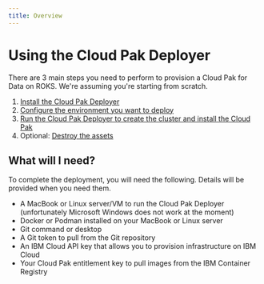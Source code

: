 ```yaml
---
title: Overview
---
```


# Using the Cloud Pak Deployer
There are 3 main steps you need to perform to provision a Cloud Pak for Data on ROKS. We're assuming you're starting from scratch.

1. [Install the Cloud Pak Deployer](/cp-deploy/install)
2. [Configure the environment you want to deploy](/cp-deploy/configure)
3. [Run the Cloud Pak Deployer to create the cluster and install the Cloud Pak](/cp-deploy-run)
4. Optional: [Destroy the assets](/cp-deploy/destroy)

## What will I need?
To complete the deployment, you will need the following. Details will be provided when you need them.
* A MacBook or Linux server/VM to run the Cloud Pak Deployer (unfortunately Microsoft Windows does not work at the moment)
* Docker or Podman installed on your MacBook or Linux server
* Git command or desktop
* A Git token to pull from the Git repository
* An IBM Cloud API key that allows you to provision infrastructure on IBM Cloud
* Your Cloud Pak entitlement key to pull images from the IBM Container Registry
